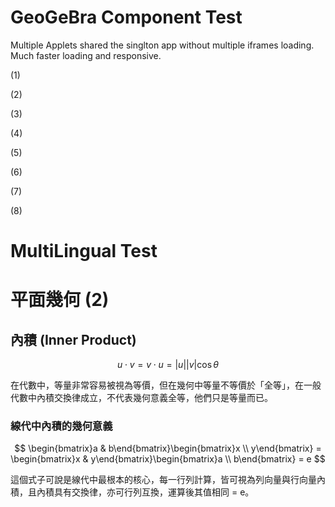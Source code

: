 # GeoGeBra Component Test

Multiple Applets shared the singlton app without multiple iframes loading.
Much faster loading and responsive.

(1)
<GeoGeBra material_id="ttqkegw3" content_width="800" content_height="500" scale="0.8" />

(2)
<GeoGeBra material_id="u2qarwpe" content_width="700" content_height="550" scale="0.8" />

(3)
<GeoGeBra material_id="ppbhcjcc" content_width="800" content_height="300" scale="0.8" />

(4)
<GeoGeBra material_id="uex3vrtm" content_width="600" content_height="550" scale="0.8" />

(5)
<GeoGeBra material_id="f4bwereq" content_width="800" content_height="600" scale="0.8" />

(6)
<GeoGeBra material_id="henmv2vq" content_width="700" content_height="450" scale="1.0" />

(7)
<GeoGeBra material_id="fsupg4wm" content_width="630" content_height="800" scale="0.7" />

(8)
<GeoGeBra material_id="huvjre8h" content_width="700" content_height="500" scale="0.8" />


# MultiLingual Test

# 平面幾何 (2)

## 內積 (Inner Product)

$$
u \cdot v = v\cdot u = |u||v|\cos{\theta}
$$

在代數中，等量非常容易被視為等價，但在幾何中等量不等價於「全等」，在一般代數中內積交換律成立，不代表幾何意義全等，他們只是等量而已。

### 線代中內積的幾何意義

$$
\begin{bmatrix}a & b\end{bmatrix}\begin{bmatrix}x \\ y\end{bmatrix}
= \begin{bmatrix}x & y\end{bmatrix}\begin{bmatrix}a \\ b\end{bmatrix}
= e
$$

這個式子可說是線代中最根本的核心，每一行列計算，皆可視為列向量與行向量內積，且內積具有交換律，亦可行列互換，運算後其值相同 = e。
